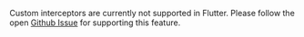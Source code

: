 <Callout>

Custom interceptors are currently not supported in Flutter. Please follow the open [Github Issue](https://github.com/aws-amplify/amplify-flutter/issues/798) for supporting this feature. 

</Callout>
